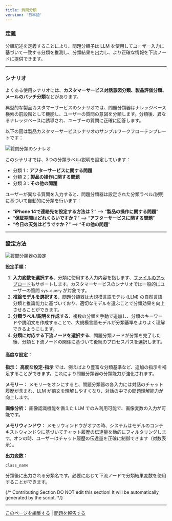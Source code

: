 ```yaml
---
title: 質問分類
version: '日本語'
---
```


### **定義**

分類記述を定義することにより、問題分類子は LLM を使用してユーザー入力に基づいて一致する分類を推測し、分類結果を出力し、より正確な情報を下流ノードに提供できます。

***

### **シナリオ**

よくある使用シナリオには、**カスタマーサービス対話意図分類、製品評価分類、メールのバッチ分類**などがあります。

典型的な製品カスタマーサービスのシナリオでは、問題分類器はナレッジベース検索の前段階として機能し、ユーザーの質問の意図を分類します。分類後、異なるナレッジベースに誘導され、ユーザーの質問に正確に回答します。

以下の図は製品カスタマーサービスシナリオのサンプルワークフローテンプレートです：

<Frame>
  <img src="https://assets-docs.dify.ai/dify-enterprise-mintlify/jp/guides/workflow/node/5c3032359cb0c99013be446ab187d263.png" alt="質問分類のシナレオ" />
</Frame>

このシナリオでは、3つの分類ラベル/説明を設定しています：

* 分類 1：**アフターサービスに関する問題**
* 分類 2：**製品の操作に関する問題**
* 分類 3：**その他の問題**

ユーザーが異なる質問を入力すると、問題分類器は設定された分類ラベル/説明に基づいて自動的に分類を行います：

* “**iPhone 14で連絡先を設定する方法は？**” —> “**製品の操作に関する問題**”
* “**保証期間はどれくらいですか？**” —> “**アフターサービスに関する問題**”
* “**今日の天気はどうですか？**” —> “**その他の問題**”

***

### 設定方法

<Frame caption="質問分類器の設定">
  <img src="https://assets-docs.dify.ai/dify-enterprise-mintlify/jp/guides/workflow/node/c9d43eae2810729797456552c20ea481.png" alt="質問分類器の設定" />
</Frame>

**設定手順：**

1. **入力変数を選択する**、分類に使用する入力内容を指します、[ファイルのアップロード](/ja-jp/guides/workflow/file-upload)もサポートします。カスタマーサービスのシナリオでは一般的にユーザーの質問 `sys.query` が対象です。
2. **推論モデルを選択する**、問題分類器は大規模言語モデル (LLM) の自然言語分類と推論能力に基づいており、適切なモデルを選ぶことで分類効果を向上させることができます。
3. **分類ラベル/説明を作成する**、複数の分類を手動で追加し、分類のキーワードや説明文を作成することで、大規模言語モデルが分類基準をよりよく理解できるようにします。
4. **分類に対応する下流ノードを選択する**、問題分類ノードが分類を完了した後、分類と下流ノードの関係に基づいて後続のプロセスパスを選択します。

#### **高度な設定：**

**指示：** **高度な設定-指示** では、例えばより豊富な分類基準など、追加の指示を補足することができます。これにより問題分類器の分類能力が強化されます。

**メモリー：** メモリーをオンにすると、問題分類器の各入力には対話のチャット履歴が含まれ、LLM が前文を理解しやすくなり、対話の中での問題理解能力が向上します。

**画像分析：** 画像認識機能を備えた LLM でのみ利用可能で、画像変数の入力が可能です。

**メモリウィンドウ：** メモリウィンドウがオフの時、システムはモデルのコンテキストウィンドウに基づいてチャット履歴の伝達量を動的にフィルタリングします。オンの時、ユーザーはチャット履歴の伝達量を正確に制御できます（対数表示）。

**出力変数：**

`class_name`

分類後に出力される分類名です。必要に応じて下流ノードで分類結果変数を使用することができます。

{/*
Contributing Section
DO NOT edit this section!
It will be automatically generated by the script.
*/}

---

[このページを編集する](https://github.com/langgenius/dify-docs/edit/main/ja-jp/guides/workflow/node/question-classifier.mdx) | [問題を報告する](https://github.com/langgenius/dify-docs/issues/new?title=ドキュメントの問題%3A%20ion-classif&body=%23%23%20問題の説明%0A%3C%21--%20発見した問題について簡単に説明してください%20--%3E%0A%0A%23%23%20ページリンク%0Ahttps%3A%2F%2Fgithub.com%2Flanggenius%2Fdify-docs%2Fblob%2Fmain%2Fja-jp/guides/workflow/node%2Fquestion-classifier.mdx%0A%0A%23%23%20提案される変更%0A%3C%21--%20特定の変更案がある場合は、ここで説明してください%20--%3E%0A%0A%3C%21--%20ドキュメントの品質向上にご協力いただきありがとうございます！%20--%3E)

